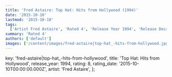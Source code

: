 ```yaml
---
title: 'Fred Astaire: Top Hat: Hits from Hollywood (1994)'
date: '2015-10-10'
lastmod: '2015-10-10'
tags:
  ['Artist Fred Astaire', 'Rated 4', 'Release Year 1994', 'Release Decade 1990']
summary: 'Rated 4'
authors: ['default']
images: ['/content/images/fred-astaire|top-hat_-hits-from-hollywood.jpg']
---
```


  key: 'fred-astaire|top-hat_-hits-from-hollywood',
  title: 'Top Hat: Hits from Hollywood',
  release_year: 1994,
  rating: 8,
  rating_date: '2015-10-10T00:00:00.000Z',
  artist: 'Fred Astaire',
};

<MusicRating data={data} />
